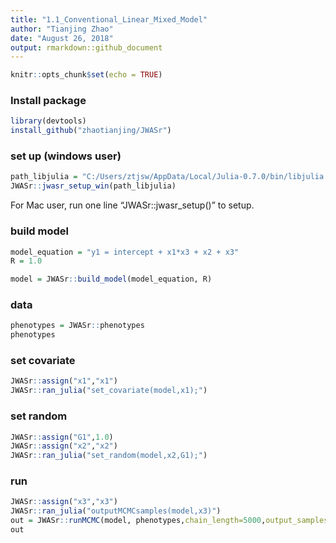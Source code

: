 ```yaml
---
title: "1.1_Conventional_Linear_Mixed_Model"
author: "Tianjing Zhao"
date: "August 26, 2018"
output: rmarkdown::github_document
---
```


```r
knitr::opts_chunk$set(echo = TRUE)
```


### Install package
```r
library(devtools)
install_github("zhaotianjing/JWASr")
```

### set up (windows user)
```r
path_libjulia = "C:/Users/ztjsw/AppData/Local/Julia-0.7.0/bin/libjulia.dll"
JWASr::jwasr_setup_win(path_libjulia)
```
For Mac user, run one line "JWASr::jwasr_setup()" to setup.


### build model
```r
model_equation = "y1 = intercept + x1*x3 + x2 + x3"
R = 1.0

model = JWASr::build_model(model_equation, R)
```


### data
```r
phenotypes = JWASr::phenotypes
phenotypes
```

### set covariate
```r
JWASr::assign("x1","x1")
JWASr::ran_julia("set_covariate(model,x1);")
```


### set random
```r
JWASr::assign("G1",1.0)
JWASr::assign("x2","x2")
JWASr::ran_julia("set_random(model,x2,G1);")
```

### run
```R
JWASr::assign("x3","x3")
JWASr::ran_julia("outputMCMCsamples(model,x3)")
out = JWASr::runMCMC(model, phenotypes,chain_length=5000,output_samples_frequency=100)
out
```

 




